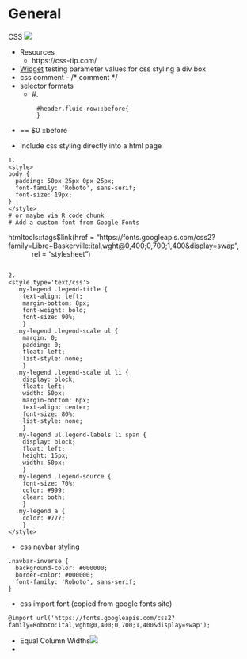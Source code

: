 # General

CSS ![](./_resources/html,_css.resources/selectors.png)

-   Resources
    -   https://css-tip.com/
-   [Widget](https://neumorphism.io/#e0e0e0) testing parameter values for css styling a div box
-   css comment - /\* comment \*/
-   selector formats
    -   \#<class>.<id><additional-stuff>

```         
        #header.fluid-row::before{
        }
```

-   ::: {#header .fluid-row}
    == \$0 ::before
    :::

-   Include css styling directly into a html page

```         
1.
<style>
body {
  padding: 50px 25px 0px 25px;
  font-family: 'Roboto', sans-serif;
  font-size: 19px;
}
</style>
# or maybe via R code chunk
# Add a custom font from Google Fonts
```

htmltools::tags\$link(href = "https://fonts.googleapis.com/css2?family=Libre+Baskerville:ital,wght\@0,400;0,700;1,400&display=swap",                     rel = "stylesheet")

```         

2.
<style type='text/css'>
  .my-legend .legend-title {
    text-align: left;
    margin-bottom: 8px;
    font-weight: bold;
    font-size: 90%;
    }
  .my-legend .legend-scale ul {
    margin: 0;
    padding: 0;
    float: left;
    list-style: none;
    }
  .my-legend .legend-scale ul li {
    display: block;
    float: left;
    width: 50px;
    margin-bottom: 6px;
    text-align: center;
    font-size: 80%;
    list-style: none;
    }
  .my-legend ul.legend-labels li span {
    display: block;
    float: left;
    height: 15px;
    width: 50px;
    }
  .my-legend .legend-source {
    font-size: 70%;
    color: #999;
    clear: both;
    }
  .my-legend a {
    color: #777;
    }
</style>
```

-   css navbar styling

```         
.navbar-inverse {
  background-color: #000000;
  border-color: #000000;
  font-family: 'Roboto', sans-serif;
}
```

-   css import font (copied from google fonts site)

```         
@import url('https://fonts.googleapis.com/css2?family=Roboto:ital,wght@0,400;0,700;1,400&display=swap');
```

-   Equal Column Widths![](./_resources/html,_css.resources/image.png)
-   
